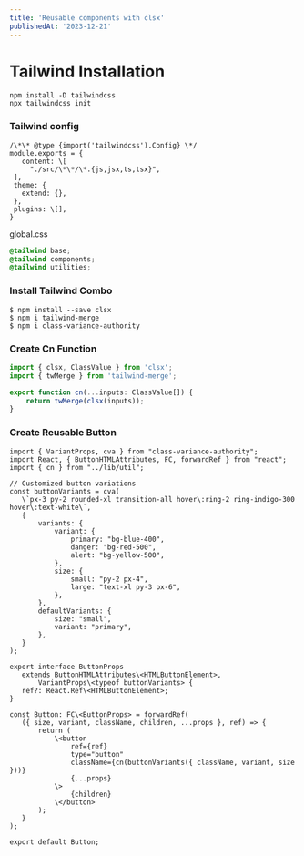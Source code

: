 ```yaml
---
title: 'Reusable components with clsx'
publishedAt: '2023-12-21'
---
```


# Tailwind **Installation**

```shell
npm install -D tailwindcss
npx tailwindcss init
```

### Tailwind config

```ejs
/\*\* @type {import('tailwindcss').Config} \*/
module.exports = {
   content: \[
     "./src/\*\*/\*.{js,jsx,ts,tsx}",
 ],
 theme: {
   extend: {},
 },
 plugins: \[],
}
```

global.css

```css
@tailwind base;
@tailwind components;
@tailwind utilities;
```

### Install Tailwind Combo

```shell
$ npm install --save clsx
$ npm i tailwind-merge
$ npm i class-variance-authority
```

### Create Cn Function

```ts
import { clsx, ClassValue } from 'clsx';
import { twMerge } from 'tailwind-merge';

export function cn(...inputs: ClassValue[]) {
    return twMerge(clsx(inputs));
}
```

### Create Reusable Button

```tsx
import { VariantProps, cva } from "class-variance-authority";
import React, { ButtonHTMLAttributes, FC, forwardRef } from "react";
import { cn } from "../lib/util";

// Customized button variations
const buttonVariants = cva(
   \`px-3 py-2 rounded-xl transition-all hover\:ring-2 ring-indigo-300 hover\:text-white\`,
   {
       variants: {
           variant: {
               primary: "bg-blue-400",
               danger: "bg-red-500",
               alert: "bg-yellow-500",
           },
           size: {
               small: "py-2 px-4",
               large: "text-xl py-3 px-6",
           },
       },
       defaultVariants: {
           size: "small",
           variant: "primary",
       },
   }
);

export interface ButtonProps
   extends ButtonHTMLAttributes\<HTMLButtonElement>,
       VariantProps\<typeof buttonVariants> {
   ref?: React.Ref\<HTMLButtonElement>;
}

const Button: FC\<ButtonProps> = forwardRef(
   ({ size, variant, className, children, ...props }, ref) => {
       return (
           \<button
               ref={ref}
               type="button"
               className={cn(buttonVariants({ className, variant, size }))}
               {...props}
           \>
               {children}
           \</button>
       );
   }
);

export default Button;
```
